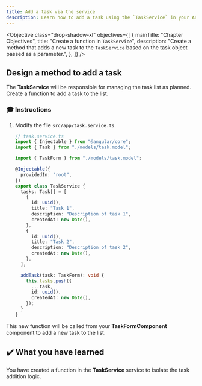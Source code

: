 ```yaml
---
title: Add a task via the service
description: Learn how to add a task using the `TaskService` in your Angular application.
---
```



<Objective
  class="drop-shadow-xl"
  objectives={[
    {
      mainTitle: "Chapter Objectives",
      title: "Create a function in `TaskService`",
      description:
        "Create a method that adds a new task to the `TaskService` based on the task object passed as a parameter.",
    },
  ]}
/>

## Design a method to add a task

The **TaskService** will be responsible for managing the task list as planned.
Create a function to add a task to the list.

### 🎓 Instructions

<Steps>

1. Modify the file `src/app/task.service.ts`.

   ```typescript ins={"import TaskForm type": 4-5} ins={"Add the addTask function": 26-32}
   // task.service.ts
   import { Injectable } from "@angular/core";
   import { Task } from "./models/task.model";

   import { TaskForm } from "./models/task.model";

   @Injectable({
     providedIn: "root",
   })
   export class TaskService {
     tasks: Task[] = [
       {
         id: uuid(),
         title: "Task 1",
         description: "Description of task 1",
         createdAt: new Date(),
       },
       {
         id: uuid(),
         title: "Task 2",
         description: "Description of task 2",
         createdAt: new Date(),
       },
     ];

     addTask(task: TaskForm): void {
       this.tasks.push({
         ...task,
         id: uuid(),
         createdAt: new Date(),
       });
     }
   }
   ```

</Steps>

This new function will be called from your **TaskFormComponent** component to add a new task to the list.

## ✔️ What you have learned

You have created a function in the **TaskService** service to isolate the task addition logic.

